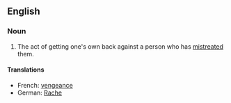 ==English==
===Noun===
# The act of getting one's own back against a person who has [[mistreat]]ed them.
====Translations====
*French: [[vengeance]]
*German: [[Rache]]